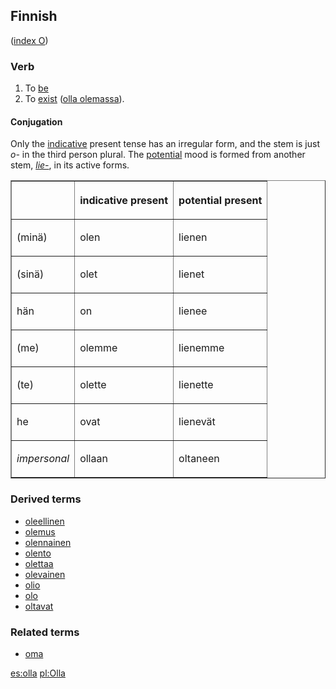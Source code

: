 ==Finnish==
([[Wiktionary:Finnish_index_o|index O]])

===Verb===

# To [[be]]
# To [[exist]] ([[olla olemassa]]).

====Conjugation====

Only the [[indicative]] present tense has an irregular form, and the stem is just ''o-'' in the third person plural. The [[potential]] mood is formed from another stem, ''[[lie-]]'', in its active forms.

<table border="1">
<tr><th>&nbsp;    </th><th>indicative present</th><th>potential present</th></tr>
<tr><td>(minä)</td><td>olen  </td><td>lienen</td></tr>
<tr><td>(sinä)</td><td>olet  </td><td>lienet</td></tr>
<tr><td>hän   </td><td>on    </td><td>lienee</td></tr>
<tr><td>(me)  </td><td>olemme</td><td>lienemme</td></tr>
<tr><td>(te)  </td><td>olette</td><td>lienette</td></tr>
<tr><td>he    </td><td>ovat  </td><td>lienevät</td></tr>
<tr><td>''impersonal''</td><td>ollaan</td><td>oltaneen</td></tr>
</table>

===Derived terms===
*[[oleellinen]]
*[[olemus]]
*[[olennainen]]
*[[olento]]
*[[olettaa]]
*[[olevainen]]
*[[olio#Finnish|olio]]
*[[olo#Finnish|olo]]
*[[oltavat]]

===Related terms===
*[[oma#Finnish|oma]]

[[es:olla]]
[[pl:Olla]]